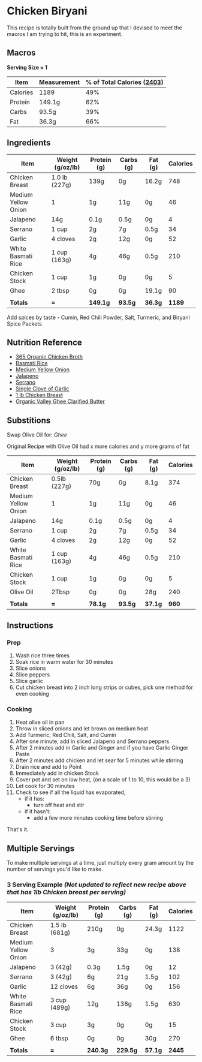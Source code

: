  
# Chicken Biryani

<Callout type="note" emoji="⚠️">
  This recipe is totally built from the ground up that I devised to meet the macros I am trying to hit, this is an experiment.
</Callout>

## Macros

**Serving Size = 1**

| Item | Measurement | % of Total Calories ([2403](https://notes.salmanmalik.co/Fitness/Journey/Macros)) |
| ----------- | ----------- | ----------- |
| Calories | 1189 | 49% |
| Protein | 149.1g | 62% |
| Carbs | 93.5g | 39% |
| Fat | 36.3g | 66% |

## Ingredients

| Item | Weight (g/oz/lb) | Protein (g) | Carbs (g) | Fat (g) | Calories |
| ----------- | ----------- | ----------- |	----------- | ----------- | ----------- |
| Chicken Breast | 1.0 lb (227g) | 139g | 0g | 16.2g | 748 |
| Medium Yellow Onion | 1 | 1g | 11g | 0g | 46 |
| Jalapeno | 14g | 0.1g | 0.5g | 0g | 4 |
| Serrano | 1 cup | 2g | 7g | 0.5g | 34 |
| Garlic | 4 cloves | 2g | 12g | 0g | 52 |
| White Basmati Rice | 1 cup (163g) | 4g | 46g | 0.5g | 210 |
| Chicken Stock | 1 cup | 1g | 0g | 0g | 5 |
| Ghee | 2 tbsp | 0g | 0g | 19.1g | 90 |
|  |  |  |  |  |  |
| **Totals** | **=** | **149.1g** | **93.5g** | **36.3g** | **1189** |

Add spices by taste - Cumin, Red Chili Powder, Salt, Turmeric, and Biryani Spice Packets

## Nutrition Reference
- [365 Organic Chicken Broth](https://www.wholefoodsmarket.com/product/365-by-whole-foods-market-organic-broth-chicken-low-sodium-48-fl-oz-b074v3v1yg)  
- [Basmati Rice](https://www.webmd.com/diet/health-benefits-basmati-rice) 
- [Medium Yellow Onion](https://www.fatsecret.com/calories-nutrition/usda/onions?portionid=34294&portionamount=1.000) 
- [Jalapeno](https://www.verywellfit.com/carb-counts-for-jalapeno-peppers-2241796) 
- [Serrano](https://www.verywellfit.com/serrano-pepper-nutrition-facts-4589479) 
- [Single Clove of Garlic](https://www.urmc.rochester.edu/encyclopedia/content.aspx?contenttypeid=76&contentid=11215-4) 
- [1 lb Chicken Breast](https://www.myfitnesspal.com/food/calories/1-lb-chicken-breast-446675184) 
- [Organic Valley Ghee Clarified Butter](https://www.myfooddiary.com/foods/7335467/organic-valley-ghee-clarified-butter)

## Substitions
Swap Olive Oil for: 
*Ghee*

Original Recipe with Olive Oil had x more calories and y more grams of fat

| Item | Weight (g/oz/lb) | Protein (g) | Carbs (g) | Fat (g) | Calories |
| ----------- | ----------- | ----------- |	----------- | ----------- | ----------- |
| Chicken Breast | 0.5lb (227g) | 70g | 0g | 8.1g | 374 |
| Medium Yellow Onion | 1 | 1g | 11g | 0g | 46 |
| Jalapeno | 14g | 0.1g | 0.5g | 0g | 4 |
| Serrano | 1 cup | 2g | 7g | 0.5g | 34 |
| Garlic | 4 cloves | 2g | 12g | 0g | 52 |
| White Basmati Rice | 1 cup (163g) | 4g | 46g | 0.5g | 210 |
| Chicken Stock | 1 cup | 1g | 0g | 0g | 5 |
| Olive Oil | 2Tbsp | 0g | 0g | 28g | 240 |
|  |  |  |  |  |  |
| **Totals** | **=** | **78.1g** | **93.5g** | **37.1g** | **960** |

## Instructions

### Prep
1. Wash rice three times
2. Soak rice in warm water for 30 minutes
3. Slice onions
4. Slice peppers
5. Slice garlic
6. Cut chicken breast into 2 inch long strips or cubes, pick one method for even cooking

### Cooking
1. Heat olive oil in pan
2. Throw in sliced onions and let brown on medium heat
3. Add Turmeric, Red Chili, Salt, and Cumin
4. After one minute, add in sliced Jalapeno and Serrano peppers
5. After 2 minutes add in Garlic and Ginger and if you have Garlic Ginger Paste
6. After 2 minutes add chicken and let sear for 5 minutes while stirring
7. Drain rice and add to Point
8. Immediately add in chicken Stock
9. Cover pot and set on low heat, (on a scale of 1 to 10, this would be a 3)
10. Let cook for 30 minutes
11. Check to see if all the liquid has evaporated, 
    - if it has: 
        - turn off heat and stir 
    - if it hasn't:
        - add a few more minutes cooking time before stirring

That's it.

## Multiple Servings
To make multiple servings at a time, just multiply every gram amount by the number of servings you'd like to make.

### 3 Serving Example *(Not updated to reflect new recipe above that has 1lb Chicken breast per serving)*

| Item | Weight (g/oz/lb) | Protein (g) | Carbs (g) | Fat (g) | Calories |
| ----------- | ----------- | ----------- |	----------- | ----------- | ----------- |
| Chicken Breast | 1.5 lb (681g) | 210g | 0g | 24.3g | 1122 |
| Medium Yellow Onion | 3 | 3g | 33g | 0g | 138 |
| Jalapeno | 3 (42g) | 0.3g | 1.5g | 0g | 12 |
| Serrano | 3 (42g) | 6g | 21g | 1.5g | 102 |
| Garlic | 12 cloves | 6g | 36g | 0g | 156 |
| White Basmati Rice | 3 cup (489g) | 12g | 138g | 1.5g | 630 |
| Chicken Stock | 3 cup | 3g | 0g | 0g | 15 |
| Ghee | 6 tbsp | 0g | 0g | 30g | 270 |
|  |  |  |  |  |  |
| **Totals** | **=** | **240.3g** | **229.5g** | **57.1g** | **2445** |